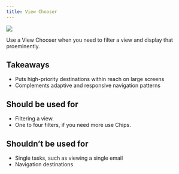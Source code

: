```yaml
---
title: View Chooser
---
```


![](/images/helium/hig/viewchooser.png)

Use a View Chooser when you need to filter a view and display that proeminently.

## Takeaways

- Puts high-priority destinations within reach on large screens
- Complements adaptive and responsive navigation patterns

## Should be used for

- Filtering a view.
- One to four filters, if you need more use Chips.

## Shouldn’t be used for

- Single tasks, such as viewing a single email
- Navigation destinations
